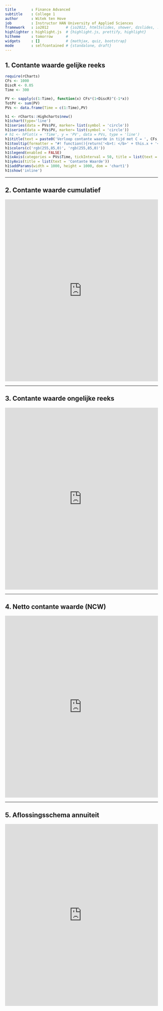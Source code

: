 ```yaml
---
title       : Finance Advanced
subtitle    : College 1
author      : Witek ten Hove
job         : Instructor HAN University of Applied Sciences
framework   : io2012        # {io2012, html5slides, shower, dzslides, ...}
highlighter : highlight.js  # {highlight.js, prettify, highlight}
hitheme     : tomorrow      # 
widgets     : []            # {mathjax, quiz, bootstrap}
mode        : selfcontained # {standalone, draft}
---
```


## 1. Contante waarde gelijke reeks

```r
require(rCharts)
CFs <- 1000
DiscR <- 0.05
Time <- 300

PV <- sapply(c(1:Time), function(x) CFs*(1+DiscR)^(-1*x))
TotPV <- sum(PV)
PVs <- data.frame(Time = c(1:Time),PV)

h1 <- rCharts::Highcharts$new()
h1$chart(type='line')
h1$series(data = PVs$PV, marker= list(symbol = 'circle'))
h1$series(data = PVs$PV, marker= list(symbol = 'circle'))
# h1 <- hPlot(x = 'Time', y = 'PV', data = PVs, type = 'line')
h1$title(text = paste0('Verloop contante waarde in tijd met C = ', CFs, ' en R = ', DiscR*100, '%'))
h1$tooltip(formatter = "#! function(){return('<b>t: </b>' + this.x + '<br/>' + '<b>PV: </b>' + this.y);} !#")
h1$colors(c('rgb(255,85,0)', 'rgb(255,85,0)'))
h1$legend(enabled = FALSE)
h1$xAxis(categories = PVs$Time, tickInterval = 50, title = list(text = 'Tijd'))
h1$yAxis(title = list(text = 'Contante Waarde'))
h1$addParams(width = 1000, height = 1000, dom = 'chart1')
h1$show('inline')
```

---

## 2. Contante waarde cumulatief


<iframe width='100%' height='600' src='https://tenhove.shinyapps.io/PVCum/' frameborder='0'></iframe>


---

## 3. Contante waarde ongelijke reeks


<iframe width='100%' height='600' src='https://tenhove.shinyapps.io/CFPV/' frameborder='0'></iframe>


---

## 4. Netto contante waarde (NCW)


<iframe width='100%' height='600' src='https://tenhove.shinyapps.io/NPVEx/' frameborder='0'></iframe>


---

## 5. Aflossingsschema annuiteit


<iframe width='100%' height='600' src='https://tenhove.shinyapps.io/AnnTbl/' frameborder='0'></iframe>

